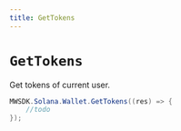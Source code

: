 ```yaml
---
title: GetTokens
---
```


# `GetTokens`

Get tokens of current user.
```csharp
MWSDK.Solana.Wallet.GetTokens((res) => {
    //todo
});
```